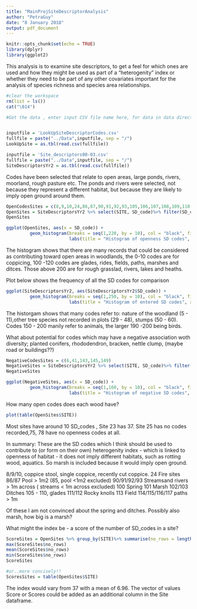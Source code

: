```yaml
---
title: "MainProjSiteDescriptorAnalysis"
author: "PetraGuy"
date: "8 January 2018"
output: pdf_document
---
```


```r
knitr::opts_chunk$set(echo = TRUE)
library(dplyr)
library(ggplot2)
```

This analysis is to examine site descriptors, to get a feel for which ones are used and how they might be used as part of a "heterogenity" index or whether they need to be part of any other covariates important for the analysis of species richness and species area relationships.

```r
#clear the workspace
rm(list = ls())
cat("\014")
```

```r
#Get the data , enter input CSV file name here, for data in data directory


inputfile = 'LookUpSiteDescriptorCodes.csv'
fullfile = paste("../Data",inputfile, sep = "/")
LookUpSite = as.tbl(read.csv(fullfile))

inputfile = 'Site_descriptors00-03.csv'
fullfile = paste("../Data",inputfile, sep = "/")
SiteDescriptorsYr2 = as.tbl(read.csv(fullfile))


```

Codes have been selected that relate to open areas, large ponds, rivers, moorland, rough pasture etc. The ponds and rivers were selected, not because they represent a different habitat, but because they are likely to imply open ground around them. 

```r
OpenCodesSites = c(8,9,10,24,86,87,90,91,92,93,105,106,107,108,109,110,111,112,113,114,115,116,117,208,209,210,211,212)
OpenSites = SiteDescriptorsYr2 %>% select(SITE, SD_code)%>% filter(SD_code %in% OpenCodesSites)
OpenSites

```
```r
ggplot(OpenSites, aes(x = SD_code)) +
         geom_histogram(breaks = seq(1,220, by = 10), col = "black", fill = "green")+
                        labs(title = "Histogram of openness SD codes", x = "SD code")
```
The histogram shows that there are many records that could be considered as contributing toward open areas in woodlands, the 0-10 codes are for coppicing, 100 -120 codes are glades, rides, fields, paths, marshes and ditces. Those above 200 are for rough grasslad, rivers, lakes and heaths.

Plot below shows the frequency of all the SD codes for comparison

```r
ggplot(SiteDescriptorsYr2, aes(SiteDescriptorsYr2$SD_code)) +
         geom_histogram(breaks = seq(1,250, by = 10), col = "black", fill = "green")+
                        labs(title = "Histogram of entered SD codes", x = "SD code")
```

The historgam shows that many codes refer to: nature of the woodland (5 - 11),other tree species not recorded in plots (29 - 48), stumps (50 - 60). Codes 150 - 200 manily refer to animals, the larger 190 -200 being birds. 

What about potential for codes which may have a negative association woth diversity; planted conifers, rhododendron, bracken, nettle clump, (maybe road or buildings??)

```r
NegativeCodesSites = c(6,41,143,145,149)
NegativeSites = SiteDescriptorsYr2 %>% select(SITE, SD_code)%>% filter(SD_code %in% NegativeCodesSites)
NegativeSites
```


```r
ggplot(NegativeSites, aes(x = SD_code)) +
         geom_histogram(breaks = seq(1,160, by = 10), col = "black", fill = "green")+
                        labs(title = "Histogram of negative SD codes", x = "SD code")
```

How many open codes does each wood have? 

```r
plot(table(OpenSites$SITE))

```

Most sites have around 10 SD_codes , Site 23 has 37. Site 25 has no codes recorded,75, 78 have no openness codes at all. 

In summary: These are the SD codes which I think should be used to contribute to (or form on their own) heterogenity index - which is linked to openness of habitat - it does not imply different habitats, such as rotting wood, aquatics. So marsh is included because it would imply open ground.

8/9/10, coppice stool, single coppice, recently cut coppice.
24 Fire sites
86/87 Pool > 1m2 (85, pool <1m2 excluded)
90/91/92/93 Streamsand rivers > 1m across ( streams < 1m across excluded)
100 Spring
101 Marsh
102/103  Ditches
105 - 110, glades
111/112 Rocky knolls
113 Field
114/115/116/117 paths > 1m

Of these I am not convinced about the spring and ditches. Possibly also marsh, how big is a marsh?

What might the index be - a score of the number of SD_codes in a site?

```r
ScoreSites = OpenSites %>% group_by(SITE)%>% summarise(no_rows = length(SITE))
max(ScoreSites$no_rows)
mean(ScoreSites$no_rows)
min(ScoreSites$no_rows)
ScoreSites

#or..more concisely!!
ScoresSites = table(OpenSites$SITE)
```

The index would vary from 37 with a mean of 6.96. The vector of values Score or Scores could be added as an additional column in the Site dataframe.



